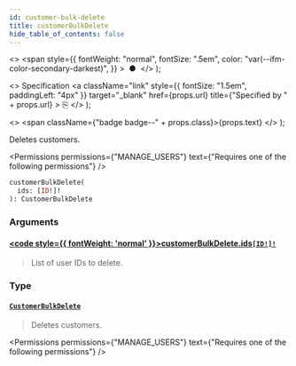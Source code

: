 ```yaml
---
id: customer-bulk-delete
title: customerBulkDelete
hide_table_of_contents: false
---
```


  <>
    <span
      style={{
        fontWeight: "normal",
        fontSize: ".5em",
        color: "var(--ifm-color-secondary-darkest)",
      }}
    >
      &nbsp;●&nbsp;
    </span>
  </>
);

  <>
    Specification
    <a
      className="link"
      style={{ fontSize: "1.5em", paddingLeft: "4px" }}
      target="\_blank"
      href={props.url}
      title={"Specified by " + props.url}
    >
      ⎘
    </a>
  </>
);

  <>
    <span className={"badge badge--" + props.class}>{props.text}</span>
  </>
);

Deletes customers.

<Permissions
  permissions={"MANAGE_USERS"}
  text={"Requires one of the following permissions"}
/>

```graphql
customerBulkDelete(
  ids: [ID!]!
): CustomerBulkDelete
```

### Arguments

#### [<code style={{ fontWeight: 'normal' }}>customerBulkDelete.<b>ids</b></code>](#)<Bullet />[`[ID!]!`](../../../api-reference/miscellaneous/scalars/id) <Badge class="secondary" text="non-null"/> <Badge class="secondary" text="scalar"/> <Badge class="secondary" text="miscellaneous"/>

> List of user IDs to delete.

### Type

#### [`CustomerBulkDelete`](../../../api-reference/users/objects/customer-bulk-delete) <Badge class="secondary" text="object"/> <Badge class="secondary" text="users"/>

> Deletes customers.

<Permissions
  permissions={"MANAGE_USERS"}
  text={"Requires one of the following permissions"}
/>

>

